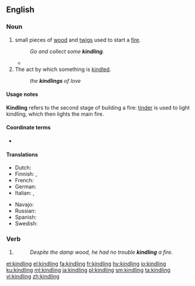 ==English==
{{wikipedia|Firelighting}}

===Noun===
{{en-noun|~}}

# small pieces of [[wood]] and [[twigs]] used to start a [[fire]].
#: ''Go and collect some '''kindling'''.''
#* {{quote-book|year=1907|author=[[w:Robert W. Chambers|Robert Chambers]]
|title=The Younger Set
|chapter=3|url=http://openlibrary.org/works/OL8127246W
|passage=When the flames at last began to flicker and subside, his lids fluttered, then drooped ; but he had lost all reckoning of time when he opened them again to find Miss Erroll in furs kneeling on the hearth and heaping '''kindling''' on the coals, and her pretty little Alsatian maid beside her, laying a log across the andirons.}}
# The act by which something is [[kindle]]d.
#: ''the '''kindlings''' of love''

====Usage notes====
'''Kindling''' refers to the second stage of building a fire: [[tinder]] is used to light kindling, which then lights the main fire.

====Coordinate terms====
* {{l|en|tinder}}

====Translations====
{{trans-top|pieces of wood and twigs used to start a fire}}
* Dutch: {{t+|nl|aanmaakhout}}
* Finnish: {{t+|fi|sytyke}}, {{t|fi|syttöpuut|p}}
* French: {{t+|fr|petit bois|m}}
* German: {{t+|de|Kleinholz|n}}
* Italian: {{t|it|esca|f}},  {{t+|it|accelerante|m}}
{{trans-mid}}
* Navajo: {{t|nv|chizh}}
* Russian: {{t+|ru|растопка|f}}
* Spanish: {{t+|es|astillas|f-p}}
* Swedish: {{t|sv|tändved|c}}
{{trans-bottom}}

===Verb===
{{head|en|present participle}}

# {{present participle of|kindle|lang=en}}
#: ''Despite the damp wood, he had no trouble '''kindling''' a fire.''

[[et:kindling]]
[[el:kindling]]
[[fa:kindling]]
[[fr:kindling]]
[[hy:kindling]]
[[io:kindling]]
[[ku:kindling]]
[[ml:kindling]]
[[ja:kindling]]
[[pl:kindling]]
[[sm:kindling]]
[[ta:kindling]]
[[vi:kindling]]
[[zh:kindling]]
